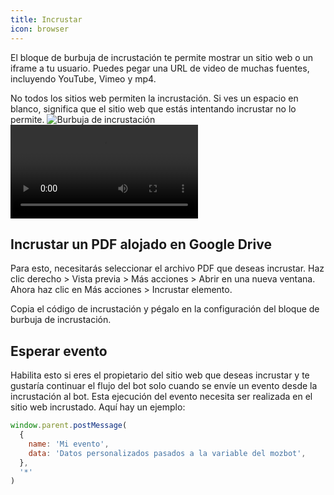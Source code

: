 ```yaml
---
title: Incrustar
icon: browser
---
```


El bloque de burbuja de incrustación te permite mostrar un sitio web o un iframe a tu usuario. Puedes pegar una URL de video de muchas fuentes, incluyendo YouTube, Vimeo y mp4.

<Info>
  No todos los sitios web permiten la incrustación. Si ves un espacio en blanco,
  significa que el sitio web que estás intentando incrustar no lo permite.
</Info>

<Tabs>
  <Tab title="Flujo">
    <Frame>
      <img
        src="/images/blocks/bubbles/embed.png"
        alt="Burbuja de incrustación"
        className="rounded-lg"
      />
    </Frame>
  </Tab>
  <Tab title="Bot">
    <video
      controls
      autoPlay
      className="rounded-lg"
      src="/images/blocks/bubbles/embed-chat.mp4"
    ></video>
  </Tab>
</Tabs>

## Incrustar un PDF alojado en Google Drive

Para esto, necesitarás seleccionar el archivo PDF que deseas incrustar. Haz clic derecho > Vista previa > Más acciones > Abrir en una nueva ventana. Ahora haz clic en Más acciones > Incrustar elemento.

Copia el código de incrustación y pégalo en la configuración del bloque de burbuja de incrustación.

## Esperar evento

Habilita esto si eres el propietario del sitio web que deseas incrustar y te gustaría continuar el flujo del bot solo cuando se envíe un evento desde la incrustación al bot. Esta ejecución del evento necesita ser realizada en el sitio web incrustado. Aquí hay un ejemplo:

```js
window.parent.postMessage(
  {
    name: 'Mi evento',
    data: 'Datos personalizados pasados a la variable del mozbot',
  },
  '*'
)
```
